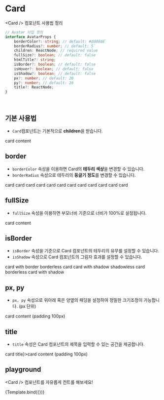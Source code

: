 
<Meta title="components/Card" component={Card} />


# Card

&lt;Card /&gt; 컴포넌트 사용법 정리

```ts
// Avatar 타입 정의
interface AvatarProps {
	borderColor?: string; // default: #dddddd`
	borderRadius?: number; // default: 5`
	children: ReactNode; // required value
	fullSize?: boolean; // default: false
	htmlTitle?: string;
	isBorder?: boolean; // default: false
	isHover?: boolean; // default: false
	isShadow?: boolean; // default: false
	px?: number; // default: 20
	py?: number; // default: 20
	title?: ReactNode;
}
```
<br />

## 기본 사용법

- `Card`컴포넌트는 기본적으로 **children**을 받습니다.

<Canvas>
	<Story name="basic">
		<Card>card content</Card>
	</Story>
</Canvas>

<br />

## border

- `borderColor` 속성을 이용하면 Card의 **테두리 색상**을 변경할 수 있습니다.
- `borderRadius` 속성으로 테두리의 **둥글기 정도**를 변경할 수 있습니다.

<Canvas>
	<Story name="borderColor">
		<Card borderColor="#fc5c65">card</Card>
		<Card borderColor="#fd9644">card</Card>
		<Card borderColor="#fed330">card</Card>
		<Card borderColor="#26de81">card</Card>
		<Card borderColor="#45aaf2">card</Card>
		<Card borderColor="#4b7bec">card</Card>
		<Card borderColor="#a55eea">card</Card>
	</Story>
</Canvas>

<Canvas>
	<Story name="borderRadius">
		<Card borderRadius={0}>card</Card>
		<Card borderRadius={5}>card</Card>
		<Card borderRadius={20}>card</Card>
		<Card borderRadius={50}>card</Card>
		<Card borderRadius={999}>card</Card>
	</Story>
</Canvas>

<br />

## fullSize

- `fullSize` 속성을 이용하면 부모너비 기준으로 너비가 100%로 설정됩니다.

<Canvas>
	<Story name="fullSize">
		<Card fullSize>card content</Card>
	</Story>
</Canvas>

<br />

## isBorder

- `isBorder` 속성을 기준으로 Card 컴포넌트의 테두리의 유무를 설정할 수 있습니다.
- `isShadow` 속성으로 Card 컴포넌트의 그림자 효과를 설정할 수 있습니다.

<Canvas>
	<Story name="isBorder">
		<Card isBorder={true}>card with border</Card>
		<Card isBorder={false}>borderless card</Card>
	</Story>
</Canvas>

<Canvas>
	<Story name="isShadow">
		<Card isShadow={true}>card with shadow</Card>
		<Card isShadow={false}>shadowless card</Card>
		<Card isShadow={true} isBorder={false}>borderless card with shadow</Card>
	</Story>
</Canvas>

<br />

## px, py

- `px, py` 속성으로 위아래 혹은 양옆의 패딩을 설정하여 정밀한 크기조정이 가능합니다. (px 단위)

<Canvas>
	<Story name="padding">
		<Card px={100} py={100}>card content (padding 100px)</Card>
	</Story>
</Canvas>

<br />

## title

- `title` 속성은 Card 컴포넌트의 제목을 입력할 수 있는 공간을 제공합니다.

<Canvas>
	<Story name="title">
		<Card title={<Title size="h5">card title</Title>}>card content (padding 100px)</Card>
	</Story>
</Canvas>

<br />

## playground

&lt;Card /&gt; 컴포넌트를 자유롭게 컨트롤 해보세요!

<Canvas>
	<Story
		name="playground"
		argTypes={{
			className: {
				table: {
					disable: true
				}
			},
			style: {
				table: {
					disable: true
				}
			},
			children: {
				description: 'Card 컨텐츠',
				control: 'text'
			}
		}}
	>
		{Template.bind({})}
	</Story>
</Canvas>

<ArgsTable story="playground" />
